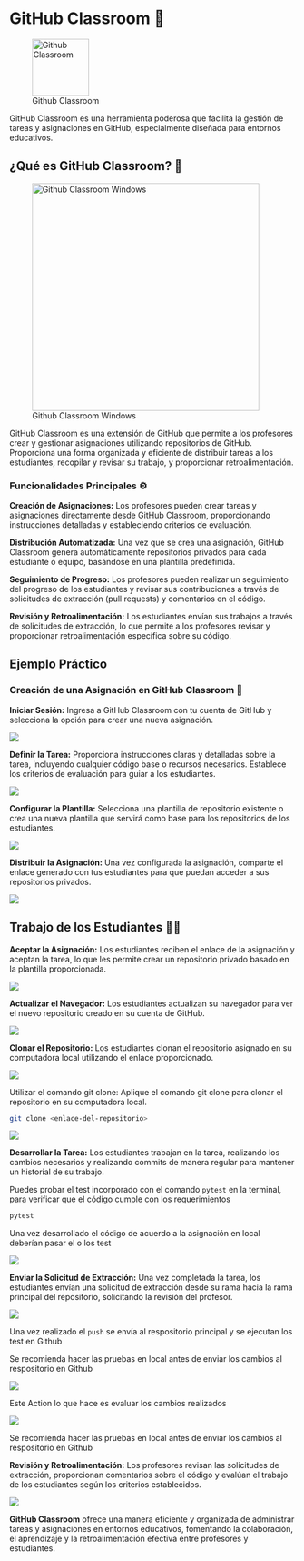 # GitHub Classroom 📒

::: center
![Github Classroom](../../images/github%20classroom.png){fig-align="center" width="100"}
:::

::: justify
GitHub Classroom es una herramienta poderosa que facilita la gestión de tareas y asignaciones en GitHub, especialmente diseñada para entornos educativos.
:::

## ¿Qué es GitHub Classroom? 🤔

::: center
![Github Classroom Windows](../../images/github-classroom-ventana.jpg){fig-align="center" width="400"}
:::

::: justify
GitHub Classroom es una extensión de GitHub que permite a los profesores crear y gestionar asignaciones utilizando repositorios de GitHub. Proporciona una forma organizada y eficiente de distribuir tareas a los estudiantes, recopilar y revisar su trabajo, y proporcionar retroalimentación.
:::

### Funcionalidades Principales ⚙️

::: justify
**Creación de Asignaciones:** Los profesores pueden crear tareas y asignaciones directamente desde GitHub Classroom, proporcionando instrucciones detalladas y estableciendo criterios de evaluación.

**Distribución Automatizada:** Una vez que se crea una asignación, GitHub Classroom genera automáticamente repositorios privados para cada estudiante o equipo, basándose en una plantilla predefinida.

**Seguimiento de Progreso:** Los profesores pueden realizar un seguimiento del progreso de los estudiantes y revisar sus contribuciones a través de solicitudes de extracción (pull requests) y comentarios en el código.

**Revisión y Retroalimentación:** Los estudiantes envían sus trabajos a través de solicitudes de extracción, lo que permite a los profesores revisar y proporcionar retroalimentación específica sobre su código.
:::

## Ejemplo Práctico

### Creación de una Asignación en GitHub Classroom 📒

::: justifyK
**Iniciar Sesión:** Ingresa a GitHub Classroom con tu cuenta de GitHub y selecciona la opción para crear una nueva asignación.

![](images/paste-2.png){fig-align="center"}

**Definir la Tarea:** Proporciona instrucciones claras y detalladas sobre la tarea, incluyendo cualquier código base o recursos necesarios. Establece los criterios de evaluación para guiar a los estudiantes.

![](images/paste-1.png){fig-align="center"}

**Configurar la Plantilla:** Selecciona una plantilla de repositorio existente o crea una nueva plantilla que servirá como base para los repositorios de los estudiantes.

![](images/paste-3.png){fig-align="center"}

**Distribuir la Asignación:** Una vez configurada la asignación, comparte el enlace generado con tus estudiantes para que puedan acceder a sus repositorios privados.

![](images/paste-4.png){fig-align="center"}
:::

## Trabajo de los Estudiantes 🧑‍💻

::: justify
**Aceptar la Asignación:** Los estudiantes reciben el enlace de la asignación y aceptan la tarea, lo que les permite crear un repositorio privado basado en la plantilla proporcionada.

![](images/paste-6.png){fig-align="center"}

**Actualizar el Navegador:** Los estudiantes actualizan su navegador para ver el nuevo repositorio creado en su cuenta de GitHub.

![](images/paste-8.png){fig-align="center"}

**Clonar el Repositorio:** Los estudiantes clonan el repositorio asignado en su computadora local utilizando el enlace proporcionado.

![](images/paste-9.png){fig-align="center"}

Utilizar el comando git clone: Aplique el comando git clone para clonar el repositorio en su computadora local.

```bash
git clone <enlace-del-repositorio>
```

![](images/paste-10.png){fig-align="center"}

**Desarrollar la Tarea:** Los estudiantes trabajan en la tarea, realizando los cambios necesarios y realizando commits de manera regular para mantener un historial de su trabajo.

::: callout-tip

Puedes probar el test incorporado con el comando `pytest` en la terminal, para verificar que el código cumple con los requerimientos

:::

```bash
pytest
```

Una vez desarrollado el código de acuerdo a la asignación en local deberían pasar el o los test

![](images/paste-11.png){fig-align="center"}

**Enviar la Solicitud de Extracción:** Una vez completada la tarea, los estudiantes envían una solicitud de extracción desde su rama hacia la rama principal del repositorio, solicitando la revisión del profesor.

![](images/paste-12.png){fig-align="center"}

Una vez realizado el `push` se envía al respositorio principal y se ejecutan los test en Github

::: callout-tip

Se recomienda hacer las pruebas en local antes de enviar los cambios al respositorio en Github

:::

![](images/paste-13.png){fig-align="center"}

Este Action lo que hace es evaluar los cambios realizados

![](images/paste-14.png){fig-align="center"}

:::

::: callout-tip

Se recomienda hacer las pruebas en local antes de enviar los cambios al respositorio en Github

:::

::: justify

**Revisión y Retroalimentación:** Los profesores revisan las solicitudes de extracción, proporcionan comentarios sobre el código y evalúan el trabajo de los estudiantes según los criterios establecidos.

:::

![](images/paste-15.png){fig-align="center"}

::: callout-tip

**GitHub Classroom** ofrece una manera eficiente y organizada de administrar tareas y asignaciones en entornos educativos, fomentando la colaboración, el aprendizaje y la retroalimentación efectiva entre profesores y estudiantes.

:::